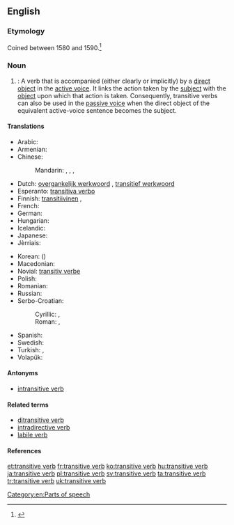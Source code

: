 {{wikipedia}}
==English==

===Etymology===
Coined between 1580 and 1590.<ref>{{R:Dictionary.com 1.1}}</ref>

===Noun===
{{en-noun|head=[[transitive]] [[verb]]}}

# {{context|grammar|lang=en}}: A verb that is accompanied (either clearly or implicitly) by a [[direct object]] in the [[active voice]]. It links the action taken by the [[subject]] with the [[object]] upon which that action is taken.  Consequently, transitive verbs can also be used in the [[passive voice]] when the direct object of the equivalent active-voice sentence becomes the subject.

====Translations====
{{trans-top|a verb that is accompanied by a direct object}}
* Arabic: {{qualifier|indefinite}} {{t-|ar|فعل متعدٍ|m|tr=fiʿl mutaʿaddin}}
* Armenian: {{t-|hy|անցողական բայ|tr=ancʿołakan bay|sc=Armn}}
* Chinese:
*: Mandarin: {{t|cmn|及物動詞|sc=Hani}},  {{t|cmn|及物动词|tr=jíwù dòngcí|sc=Hani}}, {{t-|cmn|他動詞|sc=Hani}},  {{t|cmn|他动词|tr=tādòngcí|sc=Hani}}
* Dutch: [[overgankelijk werkwoord]] {{n}}, [[transitief werkwoord]] {{n}}
* Esperanto: [[transitiva verbo]]
* Finnish: [[transitiivinen#Finnish|transitiivinen]] {{t+|fi|verbi}}, {{t+|fi|transitiiviverbi}}
* French: {{t+|fr|verbe transitif|m}}
* German: {{t+|de|transitives Verb|n}}
* Hungarian: {{t+|hu|tárgyas ige}}
* Icelandic: {{t+|is|áhrifssögn|f}}
* Japanese: {{t-|ja|他動詞|tr=たどうし, tadōshi|sc=Jpan}}
* Jèrriais: {{tø|roa-jer|vèrbe transitif|m}}
{{trans-mid}}
* Korean: {{t+|ko|타동사|tr=tadongsa|sc=Kore}} ({{t+|ko|他動詞|sc=Kore}})
* Macedonian: {{t-|mk|преоден глагол|m|tr=préoden glágol}}
* Novial: [[transitiv verbe]]
* Polish: {{t+|pl|czasownik przechodni|m}}
* Romanian: {{t-|ro|verb tranzitiv|n}}
* Russian: {{t+|ru|переходный глагол|m|tr=perexódnyj glagól}}
* Serbo-Croatian:
*: Cyrillic: {{t-|sh|прелазни глагол|m}}, {{t-|sh|пријелазни глагол|m}}
*: Roman: {{t-|sh|prelazni glagol|m}}, {{t-|sh|prijelazni glagol|m}}
* Spanish: {{t+|es|verbo transitivo|m}}
* Swedish: {{t-|sv|transitivt verb|n}}
* Turkish: {{t-|tr|geçişli fiil}}, {{t-|tr|geçişli eylem}}
* Volapük: {{t-|vo|värb loveädik}}
{{trans-bottom}}

====Antonyms====
* [[intransitive verb]]

====Related terms====
* [[ditransitive verb]]
* [[intradirective verb]]
* [[labile verb]]

====References====
<references/>

[[Category:en:Parts of speech]]

[[et:transitive verb]]
[[fr:transitive verb]]
[[ko:transitive verb]]
[[hu:transitive verb]]
[[ja:transitive verb]]
[[pl:transitive verb]]
[[sv:transitive verb]]
[[ta:transitive verb]]
[[tr:transitive verb]]
[[uk:transitive verb]]
